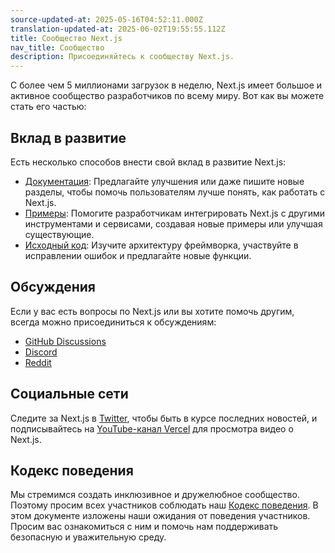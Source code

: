 ```yaml
---
source-updated-at: 2025-05-16T04:52:11.000Z
translation-updated-at: 2025-06-02T19:55:55.112Z
title: Сообщество Next.js
nav_title: Сообщество
description: Присоединяйтесь к сообществу Next.js.
---
```


С более чем 5 миллионами загрузок в неделю, Next.js имеет большое и активное сообщество разработчиков по всему миру. Вот как вы можете стать его частью:

## Вклад в развитие

Есть несколько способов внести свой вклад в развитие Next.js:

- [Документация](/docs/community/contribution-guide): Предлагайте улучшения или даже пишите новые разделы, чтобы помочь пользователям лучше понять, как работать с Next.js.
- [Примеры](https://github.com/vercel/next.js/tree/canary/contributing/examples): Помогите разработчикам интегрировать Next.js с другими инструментами и сервисами, создавая новые примеры или улучшая существующие.
- [Исходный код](https://github.com/vercel/next.js/tree/canary/contributing/core): Изучите архитектуру фреймворка, участвуйте в исправлении ошибок и предлагайте новые функции.

## Обсуждения

Если у вас есть вопросы по Next.js или вы хотите помочь другим, всегда можно присоединиться к обсуждениям:

- [GitHub Discussions](https://github.com/vercel/next.js/discussions)
- [Discord](https://discord.com/invite/bUG2bvbtHy)
- [Reddit](https://www.reddit.com/r/nextjs)

## Социальные сети

Следите за Next.js в [Twitter](https://x.com/nextjs), чтобы быть в курсе последних новостей, и подписывайтесь на [YouTube-канал Vercel](https://www.youtube.com/@VercelHQ) для просмотра видео о Next.js.

## Кодекс поведения

Мы стремимся создать инклюзивное и дружелюбное сообщество. Поэтому просим всех участников соблюдать наш [Кодекс поведения](https://github.com/vercel/next.js/blob/canary/CODE_OF_CONDUCT.md). В этом документе изложены наши ожидания от поведения участников. Просим вас ознакомиться с ним и помочь нам поддерживать безопасную и уважительную среду.
